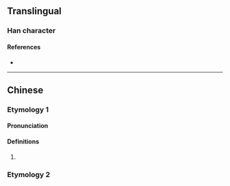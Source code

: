 {{character info}}
==Translingual==

===Han character===
{{Han char|rn=85|rad=水|as=10|sn=13|four=33132|canj=EJCO|ids=⿰氵窊}}

====References====
* {{Han ref|kx=0639.320|dkj=17942|dj=1046.200|hdz=31708.080|uh=6E9B|ud=28315|bh=DE43|bd=56899}}

----

==Chinese==
{{zh-forms}}

===Etymology 1===

====Pronunciation====
{{zh-pron
|m=wā
|c=waa1
|mc=
|oc=
|ma=
|cat=a
}}

====Definitions====
{{zh-hanzi}}

# {{zh-only|溛瀤|(of water) [[uneven]], not [[flat]]}}

===Etymology 2===
{{zh-see|窊|a}}